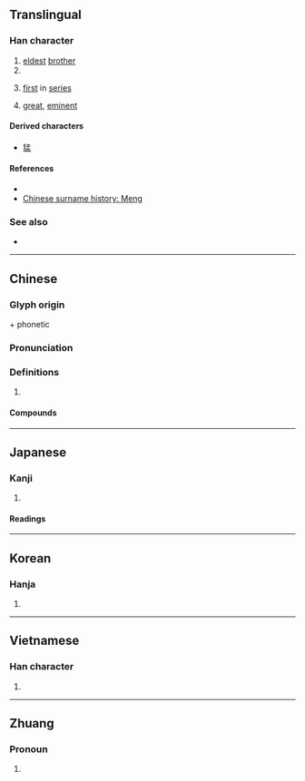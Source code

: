 {{also|盂}}
{{character info/new}}
==Translingual==

===Han character===
{{Han char|rn=39|rad=子|as=05|sn=8|four=17107|canj=NDBT|ids=⿱子皿}}

# [[eldest]] [[brother]]
# {{surname|lang=zh}}
# {{lb|zh|figuratively}} [[first]] in [[series]]
# {{lb|zh|figuratively}} [[great]], [[eminent]]

====Derived characters====
* [[猛]]

====References====
* {{Han ref|kx=0278.160|dkj=06960|dj=0546.110|hdz=21013.030|uh=5B5F|ud=23391|bh=A973|bd=43379}}
* [http://english.people.com.cn/200507/18/eng20050718_196788.html Chinese surname history: Meng]

===See also===
* {{l|mul|盂}}

----

==Chinese==
{{zh-forms}}

===Glyph origin===
{{Han etym}}
{{m|zh|子||[[child]]; [[son]]}} + phonetic {{och-l|皿}}

===Pronunciation===
{{zh-pron
|m=mèng
|m-s=
|c=maang6
|c-t=
|g=
|h=pfs=men
|j=
|md=
|mn=bēng
|mn-t=
|w=
|x=
|mc=y
|oc=y
|ma=
|cat=a,pn
}}

===Definitions===
{{zh-hanzi}}

# {{rfdef|lang=zh}}

====Compounds====
{{zh-der|孟浪輕狂|孟母三遷|孟荀|孟母擇鄰|孟浪|孟公|孟春|孟秋|季孟之間|孟嘉落帽|季孟|孟母|孟嘗君|孟月|孟良盜馬|四孟|孟婆|孟詩韓筆|孔孟學會|孟冬|孟宗泣筍|孟麗君|孟非斯|孟陬|孟母斷織|孟宗竹|孟姜女|孟什維克|孔孟之道|孔孟|孟婆湯|優孟衣冠|孟夏|孟加拉|孟子|孟光舉案|梁孟|焦孟不離|浪孟|衣冠優孟|落帽孟嘉|論孟}}

----

==Japanese==

===Kanji===
{{ja-kanji|grade=|rs=子05}}

# {{defn|lang=ja|sort=子05}}

====Readings====
{{ja-readings
|goon=みょう<みやう, もう<まう
|kanon=ぼう<ばう, もう<まう
|kanyoon=まん
|kun=おさ-<をさ-, かしら-, たけ-
|nanori=たけし, つとむ, はじめ, はる
}}

----

==Korean==

===Hanja===
{{ko-hanja|hangeul=[[맹]], [[망]]|rv=maeng, mang|mr=maeng, mang}}

# {{defn|lang=ko|sort=子05}}

----

==Vietnamese==

===Han character===
{{vi-hantu|[[mạnh]]|rs=子05}}

# {{defn|lang=vi|sort=子05}}

----

==Zhuang==

===Pronoun===
{{za-head|pronoun}}

# {{za-sawndip form of|mwngz}}